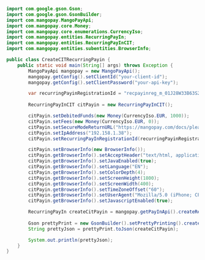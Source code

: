 ```java Java 
import com.google.gson.Gson;
import com.google.gson.GsonBuilder;
import com.mangopay.MangoPayApi;
import com.mangopay.core.Money;
import com.mangopay.core.enumerations.CurrencyIso;
import com.mangopay.entities.RecurringPayIn;
import com.mangopay.entities.RecurringPayInCIT;
import com.mangopay.entities.subentities.BrowserInfo;

public class CreateCITRecurringPayin {
    public static void main(String[] args) throws Exception {
        MangoPayApi mangopay = new MangoPayApi();
        mangopay.getConfig().setClientId("your-client-id");
        mangopay.getConfig().setClientPassword("your-api-key");

        var recurringPayinRegistrationId = "recpayinreg_m_01J28W33B63S26WP9GA9YWJ5N2";
        
        RecurringPayInCIT citPayin = new RecurringPayInCIT();

        citPayin.setDebitedFunds(new Money(CurrencyIso.EUR, 1000));
        citPayin.setFees(new Money(CurrencyIso.EUR, 0));
        citPayin.setSecureModeReturnURL("https://mangopay.com/docs/please-ignore");
        citPayin.setIpAddress("192.158.1.38");
        citPayin.setRecurringPayInRegistrationId(recurringPayinRegistrationId);

        citPayin.setBrowserInfo(new BrowserInfo());
        citPayin.getBrowserInfo().setAcceptHeader("text/html, application/xhtml+xml, application/xml;q=0.9, /;q=0.8");
        citPayin.getBrowserInfo().setJavaEnabled(true);
        citPayin.getBrowserInfo().setLanguage("EN");
        citPayin.getBrowserInfo().setColorDepth(4);
        citPayin.getBrowserInfo().setScreenHeight(1800);
        citPayin.getBrowserInfo().setScreenWidth(400);
        citPayin.getBrowserInfo().setTimeZoneOffset("60");
        citPayin.getBrowserInfo().setUserAgent("Mozilla/5.0 (iPhone; CPU iPhone OS 13_6_1 like Mac OS X) AppleWebKit/605.1.15 (KHTML, like Gecko) Mobile/15E148");
        citPayin.getBrowserInfo().setJavascriptEnabled(true);

        RecurringPayIn createCitPayin = mangopay.getPayInApi().createRecurringPayInCIT(null, citPayin);
        
        Gson prettyPrint = new GsonBuilder().setPrettyPrinting().create();
        String prettyJson = prettyPrint.toJson(createCitPayin);

        System.out.println(prettyJson);
    }
}
```